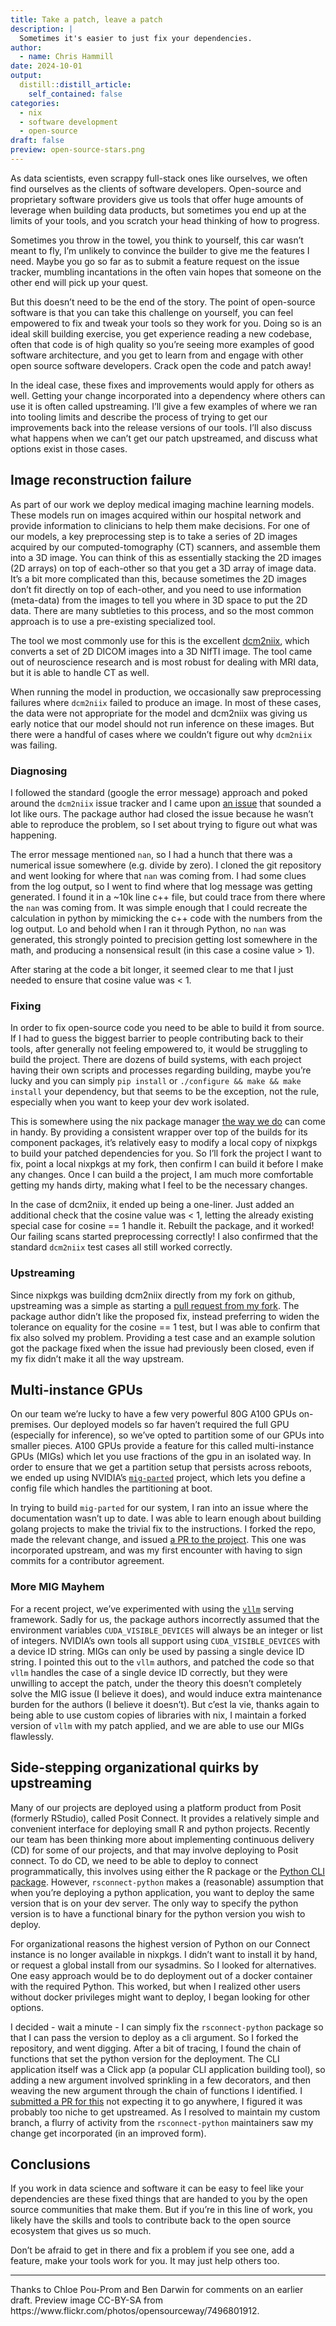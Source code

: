 ```yaml
---
title: Take a patch, leave a patch
description: |
  Sometimes it's easier to just fix your dependencies.
author:
  - name: Chris Hammill
date: 2024-10-01
output:
  distill::distill_article:
    self_contained: false
categories:
  - nix
  - software development
  - open-source
draft: false
preview: open-source-stars.png
---
```


As data scientists, even scrappy full-stack ones like ourselves, we often find ourselves as the clients of software developers. Open-source and proprietary software providers give us tools that offer huge amounts of leverage when building data products, but sometimes you end up at the limits of your tools, and you scratch your head thinking of how to progress.

Sometimes you throw in the towel, you think to yourself, this car wasn't meant to fly, I'm unlikely to convince the builder to give me the features I need. Maybe you go so far as to submit a feature request on the issue tracker, mumbling incantations in the often vain hopes that someone on the other end will pick up your quest.

But this doesn't need to be the end of the story. The point of open-source software is that you can take this challenge on yourself,
you can feel empowered to fix and tweak your tools so they work for you. Doing so is an ideal skill building exercise, you get experience reading a new codebase, often that code is of high quality so you're seeing more examples of good software architecture, and you get to learn from and engage with other open source software developers. Crack open the code and patch away! 

In the ideal case, these fixes and improvements would apply for others as well. Getting your change incorporated into a dependency where others can use it is often called upstreaming. I'll give a few examples of where we ran into tooling limits and describe the process of trying to get our improvements back into the release versions of our tools. I'll also discuss what happens when we can't get our patch upstreamed, and discuss what options exist in those cases.

## Image reconstruction failure

As part of our work we deploy medical imaging machine learning models. These models run on images acquired within our hospital network and provide information to clinicians to help them make decisions. For one of our models, a key preprocessing step is to take a series of 2D images acquired by our computed-tomography (CT) scanners, and assemble them into a 3D image. You can think of this as essentially stacking the 2D images (2D arrays) on top of each-other so that you get a 3D array of image data. It's a bit more complicated than this, because sometimes the 2D images don't fit directly on top of each-other, and you need to use information (meta-data) from the images to tell you where in 3D space to put the 2D data. There are many subtleties to this process, and so the most common approach is to use a pre-existing specialized tool. 

The tool we most commonly use for this is the excellent [dcm2niix](https://github.com/rordenlab/dcm2niix), which converts a set of 2D
DICOM images into a 3D NIfTI image. The tool came out of neuroscience research and is most robust for dealing with MRI data, but it is able to handle CT as well.

When running the model in production, we occasionally saw preprocessing failures where `dcm2niix` failed to produce an image. In most of these cases, the data were not appropriate for the model and dcm2niix was giving us early notice that our model should not run inference on these images. But there were a handful of cases where we couldn't figure out why `dcm2niix` was failing. 

### Diagnosing

I followed the standard (google the error message) approach and poked around the `dcm2niix` issue tracker and I came upon [an issue](https://github.com/rordenlab/dcm2niix/issues/782) that sounded a lot like ours. The package author had closed the issue because he wasn't able to reproduce the problem, so I set about trying to figure out what was happening.

The error message mentioned `nan`, so I had a hunch that there was a numerical issue somewhere (e.g. divide by zero). I cloned the git repository and went looking for where that `nan` was coming from. I had some clues from the log output, so I went to find where that log message was getting generated. I found it in a ~10k line c++ file, but could trace from there where the `nan` was coming from. It was simple enough that I could recreate the calculation in python by mimicking the c++ code with the numbers from the log output. Lo and behold when I ran it through Python, no `nan` was generated, this strongly pointed to precision getting lost somewhere in the math, and producing a nonsensical result (in this case a cosine value > 1).

After staring at the code a bit longer, it seemed clear to me that I just needed to ensure that cosine value was < 1. 

### Fixing

In order to fix open-source code you need to be able to build it from source. If I had to guess the biggest barrier to people contributing back to their tools, after generally not feeling empowered to, it would be struggling to build the project. There are dozens of build systems, with each project having their own scripts and processes regarding building, maybe you're lucky and you can simply `pip install` or `./configure && make && make install` your dependency, but that seems to be the exception, not the rule, especially when you want to keep your dev work isolated.

This is somewhere using the nix package manager [the way we do](../2023-02-28-medical-imaging-with-nix) can come in handy. By providing a consistent wrapper over top of the builds for its component packages, it's relatively easy to modify a local copy of nixpkgs to build your patched dependencies for you. So I'll fork the project I want to fix, point a local nixpkgs at my fork, then confirm I can build it before I make any changes. Once I can build a the project, I am much more comfortable getting my hands dirty, making what I feel to be the necessary changes.

In the case of dcm2niix, it ended up being a one-liner. Just added an additional check that the cosine value was < 1, letting the already existing special case for cosine == 1 handle it. Rebuilt the package, and it worked! Our failing scans started preprocessing correctly! I also confirmed that the standard `dcm2niix` test cases all still worked correctly.

### Upstreaming

Since nixpkgs was building dcm2niix directly from my fork on github, upstreaming was a simple as starting a [pull request from my fork](https://github.com/rordenlab/dcm2niix/pull/791). The package author didn't like the proposed fix, instead preferring to widen the tolerance on equality for the cosine == 1 test, but I was able to confirm that fix also solved my problem. Providing a test case and an example solution got the package fixed when the issue had previously been closed, even if my fix didn't make it all the way upstream.

## Multi-instance GPUs

On our team we're lucky to have a few very powerful 80G A100 GPUs on-premises. Our deployed models so far haven't required the full GPU
(especially for inference), so we've opted to partition some of our GPUs into smaller pieces. A100 GPUs provide a feature for this called multi-instance GPUs (MIGs) which let you use fractions of the gpu in an isolated way. In order to ensure that we get a partition
setup that persists across reboots, we ended up using NVIDIA's [`mig-parted`](https://github.com/NVIDIA/mig-parted) project, which lets you define a config file which handles the partitioning at boot.

In trying to build `mig-parted` for our system, I ran into an issue where the documentation wasn't up to date. I was able to learn enough about building golang projects to make the trivial fix to the instructions. I forked the repo, made the relevant change, and issued [a PR to the project](https://github.com/NVIDIA/mig-parted/pull/28). This one was incorporated upstream, and was my first encounter with having to sign commits for a contributor agreement.

### More MIG Mayhem

For a recent project, we've experimented with using the [`vllm`](https://github.com/vllm-project/vllm) serving framework. Sadly for us, the package authors incorrectly assumed that the environment variables `CUDA_VISIBLE_DEVICES` will always be an integer or list of integers. NVIDIA's own tools all support using `CUDA_VISIBLE_DEVICES` with a device ID string. MIGs can only be used by passing a single device ID string. I pointed this out to the `vllm` authors, and patched the code so that `vllm` handles the case of a single device ID correctly, but they were unwilling to accept the patch, under the theory this doesn't completely solve the MIG issue (I believe it does), and would induce extra maintenance burden for the authors (I believe it doesn't). But c'est la vie, thanks again to being able to use custom copies of libraries with nix, I maintain a forked version of `vllm` with my patch applied, and we are able to use our MIGs flawlessly.

## Side-stepping organizational quirks by upstreaming

Many of our projects are deployed using a platform product from Posit (formerly RStudio), called Posit Connect. It provides a relatively simple and convenient interface for deploying small R and python projects. Recently our team has been thinking more about implementing continuous delivery (CD) for some of our projects, and that may involve deploying to Posit connect. To do CD, we need to be able to deploy to connect programmatically, this involves using either the R package or the [Python CLI package](https://github.com/posit-dev/rsconnect-python). However, `rsconnect-python` makes a (reasonable) assumption that when you're deploying a python application, you want to deploy the same version that is on your dev server. The only way to specify the python version is to have a functional binary for the python version you wish to deploy.

For organizational reasons the highest version of Python on our Connect instance is no longer available in nixpkgs. I didn't want to install it by hand, or request a global install from our sysadmins. So I looked for alternatives. One easy approach would be to do deployment out of a docker container with the required Python. This worked, but when I realized other users without docker privileges might want to deploy, I began looking for other options.

I decided - wait a minute - I can simply fix the `rsconnect-python` package so that I can pass the version to deploy as a cli argument. So I forked the repository, and went digging. After a bit of tracing, I found the chain of functions that set the python version for the deployment. The CLI application itself was a Click app (a popular CLI application building tool), so adding a new argument involved sprinkling in a few decorators, and then weaving the new argument through the chain of functions I identified. I [submitted a PR for this](https://github.com/posit-dev/rsconnect-python/pull/615) not expecting it to go anywhere, I figured it was probably too niche to get upstreamed. As I resolved to maintain my custom branch, a flurry of activity from the `rsconnect-python` maintainers saw my change get incorporated (in an improved form).

## Conclusions

If you work in data science and software it can be easy to feel like your dependencies are these fixed things that are handed to you by the open source communities that make them. But if you're in this line of work, you likely have the skills and tools to contribute back to the open source ecosystem that gives us so much.

Don't be afraid to get in there and fix a problem if you see one, add a feature, make your tools work for you. It may just help others too.

---

Thanks to Chloe Pou-Prom and Ben Darwin for comments on an earlier draft. Preview image CC-BY-SA from https://www.flickr.com/photos/opensourceway/7496801912.
